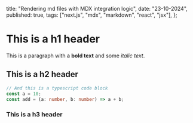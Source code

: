 
  title: "Rendering md files with MDX integration logic",
  date: "23-10-2024",
  published: true,
  tags: ["next.js", "mdx", "markdown", "react", "jsx"],
};

# This is a h1 header

This is a paragraph with a **bold text** and some _italic text_.

## This is a h2 header

```typescript
// And this is a typescript code block
const a = 10;
const add = (a: number, b: number) => a + b;
```

### This is a h3 header
